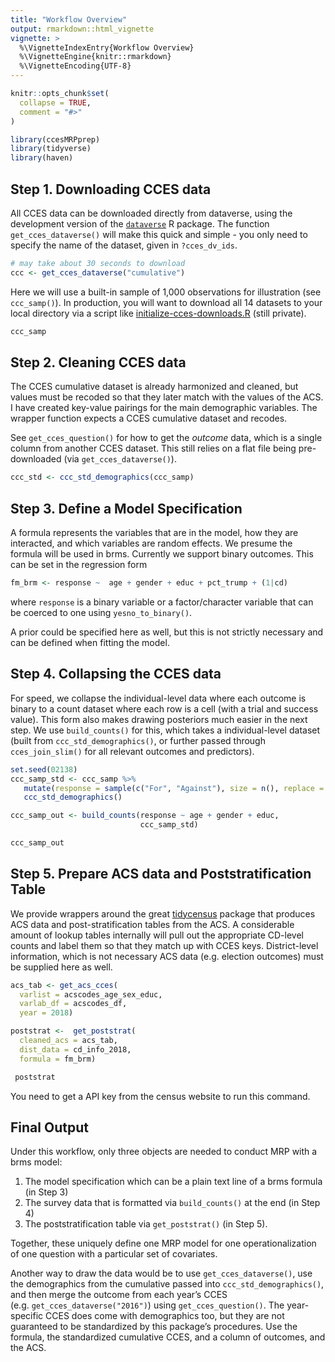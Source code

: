 ```yaml
---
title: "Workflow Overview"
output: rmarkdown::html_vignette
vignette: >
  %\VignetteIndexEntry{Workflow Overview}
  %\VignetteEngine{knitr::rmarkdown}
  %\VignetteEncoding{UTF-8}
---
```


```r
knitr::opts_chunk$set(
  collapse = TRUE,
  comment = "#>"
)
```

```r
library(ccesMRPprep)
library(tidyverse)
library(haven)
```

## **Step 1.** Downloading CCES data

All CCES data can be downloaded directly from dataverse, using the development version of the [`dataverse`](https://github.com/IQSS/dataverse-client-r) R package. The function `get_cces_dataverse()` will make this quick and simple - you only need to specify the name of the dataset, given in `?cces_dv_ids`.

```r
# may take about 30 seconds to download
ccc <- get_cces_dataverse("cumulative")
```

Here we will use a built-in sample of 1,000 observations for illustration (see `ccc_samp()`). In production, you will want to download all 14 datasets to your local directory via a script like [initialize-cces-downloads.R](https://github.com/kuriwaki/CCES_district-opinion/blob/master/R/initialize-cces-downloads.R) (still private).

```r
ccc_samp
```

## **Step 2.** Cleaning CCES data

The CCES cumulative dataset is already harmonized and cleaned, but values must be recoded so that they later match with the values of the ACS. I have created key-value pairings for the main demographic variables. The wrapper function expects a CCES cumulative dataset and recodes.

See `get_cces_question()` for how to get the *outcome* data, which is a single column from another CCES dataset. This still relies on a flat file being pre-downloaded (via `get_cces_dataverse()`).

```r
ccc_std <- ccc_std_demographics(ccc_samp)
```

## **Step 3.** Define a Model Specification

A formula represents the variables that are in the model, how they are interacted, and which variables are random effects. We presume the formula will be used in brms. Currently we support binary outcomes. This can be set in the regression form

```r
fm_brm <- response ~  age + gender + educ + pct_trump + (1|cd)
```

where `response` is a binary variable or a factor/character variable that can be coerced to one using `yesno_to_binary()`.

A prior could be specified here as well, but this is not strictly necessary and can be defined when fitting the model.

## **Step 4.** Collapsing the CCES data

For speed, we collapse the individual-level data where each outcome is binary to a count dataset where each row is a cell (with a trial and success value). This form also makes drawing posteriors much easier in the next step. We use `build_counts()` for this, which takes a individual-level dataset (built from `ccc_std_demographics()`, or further passed through `cces_join_slim()` for all relevant outcomes and predictors).

```r
set.seed(02138)
ccc_samp_std <- ccc_samp %>% 
   mutate(response = sample(c("For", "Against"), size = n(), replace = TRUE)) %>% 
   ccc_std_demographics()

ccc_samp_out <- build_counts(response ~ age + gender + educ,
                             ccc_samp_std)

ccc_samp_out
```

## **Step 5.** Prepare ACS data and Poststratification Table

We provide wrappers around the great [tidycensus](https://walker-data.com/tidycensus/) package that produces ACS data and post-stratification tables from the ACS. A considerable amount of lookup tables internally will pull out the appropriate CD-level counts and label them so that they match up with CCES keys. District-level information, which is not necessary ACS data (e.g. election outcomes) must be supplied here as well. 

```r

acs_tab <- get_acs_cces(
  varlist = acscodes_age_sex_educ,
  varlab_df = acscodes_df,
  year = 2018)

poststrat <-  get_poststrat(
  cleaned_acs = acs_tab, 
  dist_data = cd_info_2018, 
  formula = fm_brm)

 poststrat
```

You need to get a API key from the census website to run this command.

## **Final Output**

Under this workflow, only three objects are needed to conduct MRP with a brms model:

1.  The model specification which can be a plain text line of a brms formula (in Step 3)
2.  The survey data that is formatted via `build_counts()` at the end (in Step 4)
3.  The poststratification table via `get_poststrat()` (in Step 5).

Together, these uniquely define one MRP model for one operationalization of one question with a particular set of covariates.

Another way to draw the data would be to use `get_cces_dataverse()`, use the demographics from the cumulative passed into `ccc_std_demographics()`, and then merge the outcome from each year's CCES (e.g. `get_cces_dataverse("2016")`) using `get_cces_question()`. The year-specific CCES does come with demographics too, but they are not guaranteed to be standardized by this package's procedures. Use the formula, the standardized cumulative CCES, and a column of outcomes, and the ACS.
